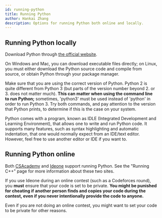 ```yaml
---
id: running-python
title: Running Python
author: Hankai Zhang
description: Options for running Python both online and locally.
---
```


## Running Python locally

Download Python through [the official website](https://python.org).

On Windows and Mac, you can download executable files directly; on Linux, you must either download the Python source code and compile from source, or obtain Python through your package manager.

Make sure that you are using the correct version of Python. Python 2 is quite different from Python 3 (but parts of the version number beyond 2. or 3. does not matter much). **This can matter when using the command line to run Python;** sometimes, 'python3' must be used instead of 'python' in order to run Python 3. Try both commands, and pay attention to the version that Python prints, to determine if this is the case on your system.

Python comes with a program, known as IDLE (Integrated Development and Learning Environment), that allows one to write and run Python code. It supports many features, such as syntax highlighting and automatic indentation, that one would normally expect from an IDE/text editor. However, feel free to use another editor or IDE if you want to.

## Running Python online

Both [CSAcademy](https://csacademy.com/workspace/) and [Ideone](http://ideone.com/) support running Python. See the "Running C++" page for more information about these two sites.

<warning-block>

If you use Ideone during an online contest (such as a Codeforces round), you **must** ensure that your code is set to be private. **You might be punished for cheating if another person finds and copies your code during the contest, even if you never intentionally provide the code to anyone.**

Even if you are not doing an online contest, you might want to set your code to be private for other reasons.

</warning-block>
